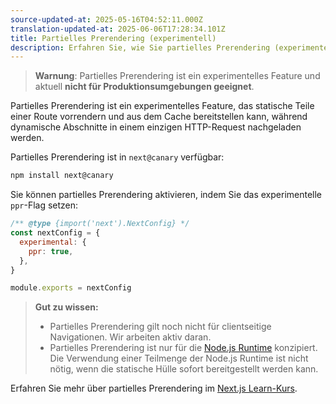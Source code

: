 ```yaml
---
source-updated-at: 2025-05-16T04:52:11.000Z
translation-updated-at: 2025-06-06T17:28:34.101Z
title: Partielles Prerendering (experimentell)
description: Erfahren Sie, wie Sie partielles Prerendering (experimentell) in Next.js 14 aktivieren.
---
```


> **Warnung**: Partielles Prerendering ist ein experimentelles Feature und aktuell **nicht für Produktionsumgebungen geeignet**.

Partielles Prerendering ist ein experimentelles Feature, das statische Teile einer Route vorrendern und aus dem Cache bereitstellen kann, während dynamische Abschnitte in einem einzigen HTTP-Request nachgeladen werden.

Partielles Prerendering ist in `next@canary` verfügbar:

```bash filename="Terminal"
npm install next@canary
```

Sie können partielles Prerendering aktivieren, indem Sie das experimentelle `ppr`-Flag setzen:

```js filename="next.config.js"
/** @type {import('next').NextConfig} */
const nextConfig = {
  experimental: {
    ppr: true,
  },
}

module.exports = nextConfig
```

> **Gut zu wissen:**
>
> - Partielles Prerendering gilt noch nicht für clientseitige Navigationen. Wir arbeiten aktiv daran.
> - Partielles Prerendering ist nur für die [Node.js Runtime](/docs/app/building-your-application/rendering/edge-and-nodejs-runtimes) konzipiert. Die Verwendung einer Teilmenge der Node.js Runtime ist nicht nötig, wenn die statische Hülle sofort bereitgestellt werden kann.

Erfahren Sie mehr über partielles Prerendering im [Next.js Learn-Kurs](/learn/dashboard-app/partial-prerendering).